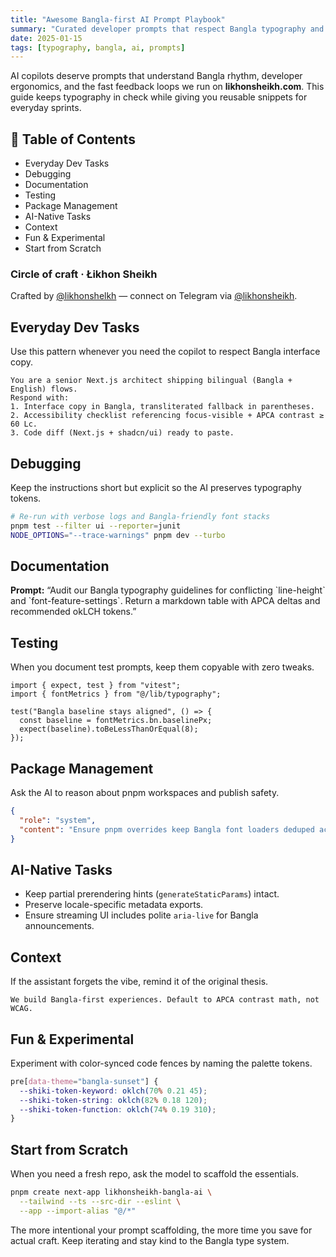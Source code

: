 ```yaml
---
title: "Awesome Bangla-first AI Prompt Playbook"
summary: "Curated developer prompts that respect Bangla typography and modern Next.js workflows."
date: 2025-01-15
tags: [typography, bangla, ai, prompts]
---
```



AI copilots deserve prompts that understand Bangla rhythm, developer ergonomics, and the fast feedback loops we run on **likhonsheikh.com**. This guide keeps typography in check while giving you reusable snippets for everyday sprints.

## 🌟 Table of Contents

- Everyday Dev Tasks
- Debugging
- Documentation
- Testing
- Package Management
- AI-Native Tasks
- Context
- Fun & Experimental
- Start from Scratch

<Card className="space-y-4 bg-gradient-to-br from-sky-900/60 via-purple-900/40 to-emerald-900/50 border-white/10 p-6 text-white">
  <h3 className="text-lg font-semibold">Circle of craft · Łikhon Sheikh</h3>
  <p className="text-sm text-white/80">
    Crafted by <a href="https://github.com/likhonshelkh" className="underline decoration-sky-300 decoration-dashed underline-offset-4">@likhonshelkh</a> — connect on Telegram via <a href="https://t.me/likhonsheikh" className="underline decoration-emerald-300 underline-offset-4">@likhonsheikh</a>.
  </p>
</Card>

## Everyday Dev Tasks

Use this pattern whenever you need the copilot to respect Bangla interface copy.

```mdx filename="prompt.md"
You are a senior Next.js architect shipping bilingual (Bangla + English) flows.
Respond with:
1. Interface copy in Bangla, transliterated fallback in parentheses.
2. Accessibility checklist referencing focus-visible + APCA contrast ≥ 60 Lc.
3. Code diff (Next.js + shadcn/ui) ready to paste.
```

## Debugging

Keep the instructions short but explicit so the AI preserves typography tokens.

```bash filename="debug.sh"
# Re-run with verbose logs and Bangla-friendly font stacks
pnpm test --filter ui --reporter=junit
NODE_OPTIONS="--trace-warnings" pnpm dev --turbo
```

## Documentation

<Card className="bg-white/5 border-white/10 p-6 text-sm leading-relaxed">
  <strong>Prompt:</strong> “Audit our Bangla typography guidelines for conflicting `line-height` and `font-feature-settings`. Return a markdown table with APCA deltas and recommended okLCH tokens.”
</Card>

## Testing

When you document test prompts, keep them copyable with zero tweaks.

```tsx filename="tests/font-system.test.tsx"
import { expect, test } from "vitest";
import { fontMetrics } from "@/lib/typography";

test("Bangla baseline stays aligned", () => {
  const baseline = fontMetrics.bn.baselinePx;
  expect(baseline).toBeLessThanOrEqual(8);
});
```

## Package Management

Ask the AI to reason about pnpm workspaces and publish safety.

```json filename="prompt.json"
{
  "role": "system",
  "content": "Ensure pnpm overrides keep Bangla font loaders deduped across apps."
}
```

## AI-Native Tasks

- Keep partial prerendering hints (`generateStaticParams`) intact.
- Preserve locale-specific metadata exports.
- Ensure streaming UI includes polite `aria-live` for Bangla announcements.

## Context

If the assistant forgets the vibe, remind it of the original thesis.

```text
We build Bangla-first experiences. Default to APCA contrast math, not WCAG.
```

## Fun & Experimental

Experiment with color-synced code fences by naming the palette tokens.

```css filename="app/globals.css"
pre[data-theme="bangla-sunset"] {
  --shiki-token-keyword: oklch(70% 0.21 45);
  --shiki-token-string: oklch(82% 0.18 120);
  --shiki-token-function: oklch(74% 0.19 310);
}
```

## Start from Scratch

When you need a fresh repo, ask the model to scaffold the essentials.

```bash filename="scaffold.sh"
pnpm create next-app likhonsheikh-bangla-ai \
  --tailwind --ts --src-dir --eslint \
  --app --import-alias "@/*"
```

The more intentional your prompt scaffolding, the more time you save for actual craft. Keep iterating and stay kind to the Bangla type system.
